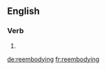 ==English==

===Verb===
{{head|en|present participle}}

# {{present participle of|reembody|lang=en}}

[[de:reembodying]]
[[fr:reembodying]]